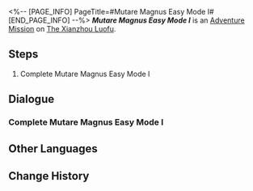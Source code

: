 <%-- [PAGE_INFO]
PageTitle=#Mutare Magnus Easy Mode I#
[END_PAGE_INFO] --%>
{{Stub|Dialogue.}}
{{Mission Infobox
|id            = 8025222
|title         = 
|image         = <!--Mission Mutare Magnus Easy Mode I.png-->
|type          = Adventure
|event_name    = 
|chapter       = 
|requirements  = {{subst:void|<!--Unknown: {"Type":"Manual"}-->}}
|summary       = <!--official mission summary from Fate's Atlas-->
|characters    = Trailblazer
|startLocation = [[The Xianzhou Luofu]] - [[Divination Commission]]
|world         = The Xianzhou Luofu
|area          = Divination Commission
|prev          = 
|next          = 
|rewards       = 
}}
'''''Mutare Magnus Easy Mode I''''' is an [[Adventure Mission]] on [[The Xianzhou Luofu]].

==Steps==
# Complete Mutare Magnus Easy Mode I

<!--
==Gameplay Notes==

--><!--
==Trial Character==

-->
==Dialogue==
{{Stub Dialogue}}

===Complete Mutare Magnus Easy Mode I===
{{Mission Description|type=adventure|location=Divination Commission|Complete Mutare Magnus Easy Mode I}}
{{Dialogue Start}}
:{{tx}}
{{Dialogue End}}

==Other Languages==
{{Other Languages
|en   = Mutare Magnus Easy Mode I
|zhs  = 「大衍万象」简单模式I
|zht  = 「大衍萬象」簡單模式I
|ja   = 「大衍万象」難易度・簡単I
|ko   = 「대연만상」 쉬움 모드 I
|es   = Mutare Magnus: modo fácil&nbsp;I
|fr   = Mode facile I de Mutare Magnus
|ru   = Всеобъемлющее предсказание - Простой режим I
|th   = Mutare Magnus โหมดง่าย I
|vi   = "Vạn Tượng Tối Thượng" Chế Độ Dễ I
|de   = Allumfassende Weissagung – Leichter Modus I
|id   = "Mutare Magnus" Mode Gampang I
|pt   = Mutare Magnus - Modo Fácil I
}}

==Change History==
{{Change History|2.5}}
